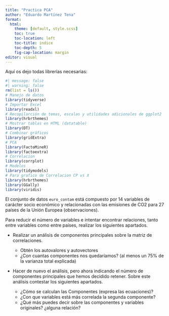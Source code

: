 ```yaml
---
title: "Practica PCA"
author: "Eduardo Martínez Tena"
format:
  html:
    theme: [default, style.scss]
    toc: true
    toc-location: left
    toc-title: indice
    toc-depth: 5
    fig-cap-location: margin
editor: visual
---
```


Aquí os dejo todas librerías necesarias:

```r
#| message: false
#| warning: false
rm(list = ls())
# Manejo de datos
library(tidyverse)
# Importar Excel
library(readxl)
# Recopilarción de temas, escalas y utilidades adicionales de ggplot2
library(hrbrthemes)
# Mostrar tablas en HTML (datatable)
library(DT)
# Combinar gráficos
library(gridExtra)
# PCA
library(FactoMineR)
library(factoextra)
# Correlacion
library(corrplot)
# Modelos
library(tidymodels)
# Para grafico de Correlacion CP vs X
library(hrbrthemes)
library(GGally)
library(viridis)
```

El conjunto de datos `euro_contam` está compuesto por 14 variables de carácter socio económico y relacionadas con las emisiones de CO2 para 27 países de la Unión Europea (observaciones).

Para reducir el número de variables e intentar encontrar relaciones, tanto entre variables como entre países, realizar los siguientes apartados.

-   Realizar un análisis de componentes principales sobre la matriz de correlaciones.

    -   Obtén los autovalores y autovectores
    -   ¿Con cuantas componentes nos quedaríamos? (al menos un 75% de la varianza total explicada)

-   Hacer de nuevo el análisis, pero ahora indicando el número de componentes principales que hemos decidido retener. Sobre este análisis contestar los siguientes apartados.

    -   ¿Cómo se calculan las Componentes (expresa las ecuaciones)?
    -   ¿Con que variables está más correlada la segunda componente?
    -   ¿Qué más puedes decir sobre las componentes y variables originales? ¿alguna relación?
